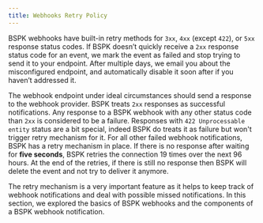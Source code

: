 ```yaml
---
title: Webhooks Retry Policy
---
```


BSPK webhooks have built-in retry methods for `3xx`, `4xx` (except `422`), or `5xx` response status codes. If BSPK doesn’t quickly receive a `2xx` response status code for an event, we mark the event as failed and stop trying to send it to your endpoint. After multiple days, we email you about the misconfigured endpoint, and automatically disable it soon after if you haven’t addressed it.

The webhook endpoint under ideal circumstances should send a response to the webhook provider. BSPK treats `2xx` responses as successful notifications. Any response to a BSPK webhook with any other status code than `2xx` is considered to be a failure. Responses with `422 Unprocessable entity` status are a bit special, indeed BSPK do treats it as failure but won't trigger retry mechanism for it. For all other failed webhook notifications, BSPK has a retry mechanism in place. If there is no response after waiting for **five seconds**, BSPK retries the connection 19 times over the next 96 hours. At the end of the retries, if there is still no response then BSPK will delete the event and not try to deliver it anymore.

The retry mechanism is a very important feature as it helps to keep track of webhook notifications and deal with possible missed notifications. In this section, we explored the basics of BSPK webhooks and the components of a BSPK webhook notification.
